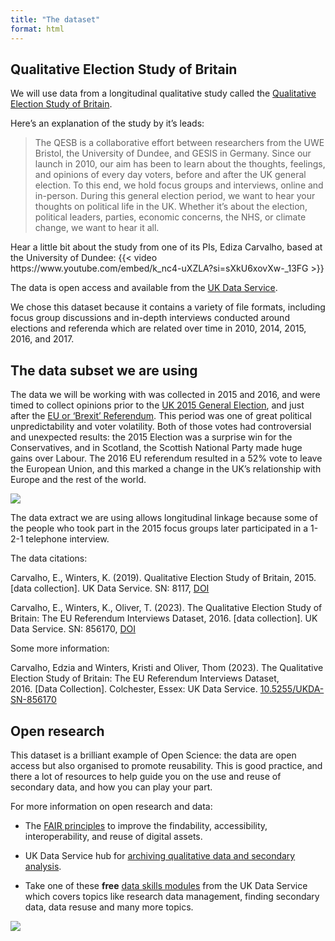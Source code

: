 ```yaml
---
title: "The dataset"
format: html
---
```


## Qualitative Election Study of Britain

We will use data from a longitudinal qualitative study called the [Qualitative Election Study of Britain](https://qesb.info/). 

Here's an explanation of the study by it's leads:  

> The QESB is a collaborative effort between researchers from the UWE Bristol, the University of Dundee, and GESIS in Germany. Since our launch in 2010, our aim has been to learn about the thoughts, feelings, and opinions of every day voters, before and after the UK general election. To this end, we hold focus groups and interviews, online and in-person. During this general election period, we want to hear your thoughts on political life in the UK. Whether it’s about the election, political leaders, parties, economic concerns, the NHS, or climate change, we want to hear it all.

Hear a little bit about the study from one of its PIs, Ediza Carvalho, based at the University of Dundee: 
{{< video https://www.youtube.com/embed/k_nc4-uXZLA?si=sXkU6xovXw-_13FG >}}

The data is open access and available from the [UK Data Service](https://beta.ukdataservice.ac.uk/datacatalogue/studies/?Search=qualitative+election+study+of+britain#!?Search=qualitative%20election%20study%20of%20britain&Page=1&Rows=10&Sort=1&DateFrom=440&DateTo=2025).

We chose this dataset because it contains a variety of file formats, including focus group discussions and in-depth interviews conducted around elections and referenda which are related over time in 2010, 2014, 2015, 2016, and 2017.

## The data subset we are using 

The data we will be working with was collected in 2015 and 2016, and were timed to collect opinions prior to the [UK 2015 General Election](https://en.wikipedia.org/wiki/2015_United_Kingdom_general_election), and just after the [EU or 'Brexit' Referendum](https://en.wikipedia.org/wiki/2016_United_Kingdom_European_Union_membership_referendum). This period was one of great political unpredictability and voter volatility. Both of those votes had controversial and unexpected results: the 2015 Election was a surprise win for the Conservatives, and in Scotland, the Scottish National Party made huge gains over Labour. The 2016 EU referendum resulted in a 52% vote to leave the European Union, and this marked a change in the UK's relationship with Europe and the rest of the world. 

![](Images/Data slide-1.png)

The data extract we are using allows longitudinal linkage because some of the people who took part in the 2015 focus groups later participated in a 1-2-1 telephone interview. 

The data citations: 

Carvalho, E., Winters, K. (2019). Qualitative Election Study of Britain, 2015. [data collection]. UK Data Service. SN: 8117, [DOI](10.5255/UKDA-SN-8117-1)

Carvalho, E., Winters, K., Oliver, T. (2023). The Qualitative Election Study of Britain: The EU Referendum Interviews Dataset, 2016. [data collection]. UK Data Service. SN: 856170, [DOI](10.5255/UKDA-SN-856170)

Some more information: 

Carvalho, Edzia and Winters, Kristi and Oliver, Thom (2023). The Qualitative Election Study of Britain: The EU Referendum Interviews Dataset, 2016. [Data Collection]. Colchester, Essex: UK Data Service. [10.5255/UKDA-SN-856170](https://brill.com/view/journals/rdj/2/1/article-p23_23.xml)


##  Open research 

This dataset is a brilliant example of Open Science: the data are open access but also organised to promote reusability. This is good practice, and there a lot of resources to help guide you on the use and reuse of secondary data, and how you can play your part.   

For more information on open research and data:

  + The [FAIR principles](https://www.go-fair.org/fair-principles/) to improve the findability, accessibility, interoperability, and reuse of digital assets.

  + UK Data Service hub for [archiving qualitative data and secondary analysis](https://ukdataservice.ac.uk/learning-hub/qualitative-data/).

  + Take one of these **free** [data skills modules](https://ukdataservice.ac.uk/learning-hub/data-skills-modules/) from the UK Data Service which covers topics like research data management, finding secondary data, data resuse and many more topics. 
  
![](Images/UK data service.png)
